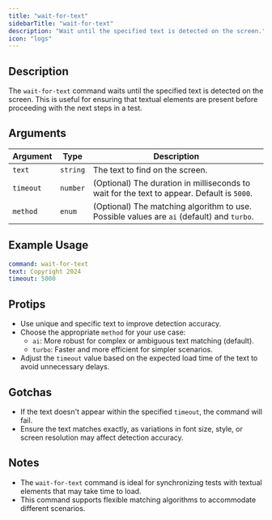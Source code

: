 ```yaml
---
title: "wait-for-text"
sidebarTitle: "wait-for-text"
description: "Wait until the specified text is detected on the screen."
icon: "logs"
---
```


## Description
The `wait-for-text` command waits until the specified text is detected on the screen. This is useful for ensuring that textual elements are present before proceeding with the next steps in a test.

## Arguments
| Argument  | Type     | Description                                                                 |
|-----------|----------|-----------------------------------------------------------------------------|
| `text`    | `string` | The text to find on the screen.                                             |
| `timeout` | `number` | (Optional) The duration in milliseconds to wait for the text to appear. Default is `5000`. |
| `method`  | `enum`   | (Optional) The matching algorithm to use. Possible values are `ai` (default) and `turbo`. |

## Example Usage
```yaml
command: wait-for-text
text: Copyright 2024
timeout: 5000
```

## Protips
- Use unique and specific text to improve detection accuracy.
- Choose the appropriate `method` for your use case:
  - `ai`: More robust for complex or ambiguous text matching (default).
  - `turbo`: Faster and more efficient for simpler scenarios.
- Adjust the `timeout` value based on the expected load time of the text to avoid unnecessary delays.

## Gotchas
- If the text doesn't appear within the specified `timeout`, the command will fail.
- Ensure the text matches exactly, as variations in font size, style, or screen resolution may affect detection accuracy.

## Notes
- The `wait-for-text` command is ideal for synchronizing tests with textual elements that may take time to load.
- This command supports flexible matching algorithms to accommodate different scenarios.
